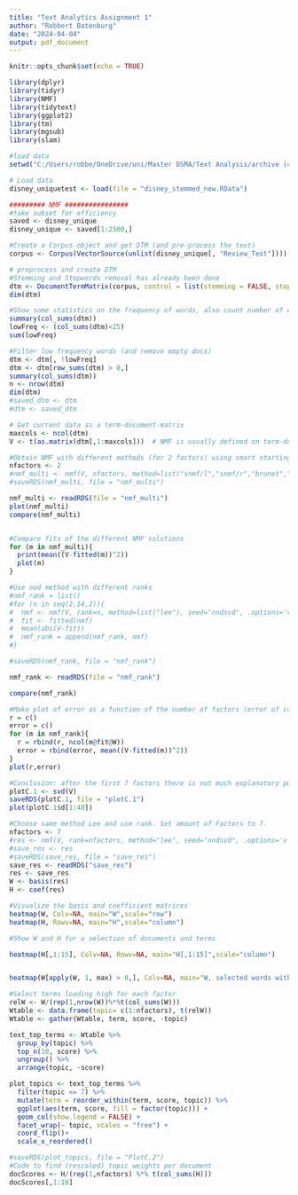 ---
title: "Text Analytics Assignment 1"
author: "Robbert Batenburg"
date: "2024-04-04"
output: pdf_document
---

```{r setup, include=FALSE}
knitr::opts_chunk$set(echo = TRUE)
```

```{r libraries}
library(dplyr)
library(tidyr)
library(NMF)
library(tidytext)
library(ggplot2)
library(tm)
library(mgsub)
library(slam)
```

```{r data}
#load data
setwd("C:/Users/robbe/OneDrive/uni/Master DSMA/Text Analysis/archive (4)")

# Load data
disney_uniquetest <- load(file = "disney_stemmed_new.RData")
```

```{r}

######### NMF ################
#take subset for efficiency
saved <- disney_unique
disney_unique <- saved[1:2500,]

```

```{r}
#Create a Corpus object and get DTM (and pre-process the text)
corpus <- Corpus(VectorSource(unlist(disney_unique[, "Review_Text"])))
```

```{r}
# preprocess and create DTM
#Stemming and Stopwords removal has already been done
dtm <- DocumentTermMatrix(corpus, control = list(stemming = FALSE, stopwords = FALSE, minWordLength = 3, removeNumbers = TRUE, removePunctuation = TRUE))
dim(dtm)

#Show some statistics on the frequency of words, also count number of words with freq<25
summary(col_sums(dtm))
lowFreq <- (col_sums(dtm)<25)
sum(lowFreq)

```

```{r}
#Filter low frequency words (and remove empty docs)
dtm <- dtm[, !lowFreq]
dtm <- dtm[row_sums(dtm) > 0,]
summary(col_sums(dtm))
n <- nrow(dtm)
dim(dtm)
#saved_dtm <- dtm
#dtm <- saved_dtm
```

```{r}

# Get current data as a term-document-matrix
maxcols <- ncol(dtm)
V <- t(as.matrix(dtm[,1:maxcols]))  # NMF is usually defined on term-document-matrix

#Obtain NMF with different methods (for 2 factors) using smart starting values
nfactors <- 2
#nmf_multi <- nmf(V, nfactors, method=list("snmf/l","snmf/r","brunet","lee"), seed="nndsvd", .options='vt')
#saveRDS(nmf_multi, file = "nmf_multi")

nmf_multi <- readRDS(file = "nmf_multi")
plot(nmf_multi)
compare(nmf_multi)


#Compare fits of the different NMF solutions
for (m in nmf_multi){
  print(mean((V-fitted(m))^2))
  plot(m)
} 


```


```{r}
#Use ood method with different ranks
#nmf_rank = list()
#for (n in seq(2,14,2)){
#  nmf <- nmf(V, rank=n, method=list("lee"), seed="nndsvd", .options='vt')
#  fit <- fitted(nmf)
#  mean(abs(V-fit))
#  nmf_rank = append(nmf_rank, nmf)
#}

#saveRDS(nmf_rank, file = "nmf_rank")

nmf_rank <- readRDS(file = "nmf_rank")

compare(nmf_rank)
```

```{r}

#Make plot of error as a function of the number of factors (error of course decreases)
r = c()
error = c()
for (m in nmf_rank){
  r = rbind(r, ncol(m@fit@W))
  error = rbind(error, mean((V-fitted(m))^2))
}
plot(r,error)
```

```{r}

#Conclusion: after the first 7 factors there is not much explanatory power left
plotC.1 <- svd(V)
saveRDS(plotC.1, file = "plotC.1")
plot(plotC.1$d[1:40])

#Choose same method Lee and use rank. Set amount of Factors to 7.
nfactors <- 7
#res <- nmf(V, rank=nfactors, method="lee", seed="nndsvd", .options='v')
#save_res <- res
#saveRDS(save_res, file = "save_res")
save_res <- readRDS("save_res")
res <- save_res
W <- basis(res)
H <- coef(res)

```



```{r}

#Visualize the basis and coefficient matrices
heatmap(W, Colv=NA, main="W",scale="row")
heatmap(H, Rowv=NA, main="H",scale="column")

#Show W and H for a selection of documents and terms

heatmap(H[,1:15], Colv=NA, Rowv=NA, main="H[,1:15]",scale="column")


heatmap(W[apply(W, 1, max) > 0,], Colv=NA, main="W, selected words with highest scores",scale="none")

```

```{r}

#Select terms loading high for each factor
relW <- W/(rep(1,nrow(W))%*%t(col_sums(W)))
Wtable <- data.frame(topic= c(1:nfactors), t(relW))
Wtable <- gather(Wtable, term, score, -topic)

text_top_terms <- Wtable %>%
  group_by(topic) %>%
  top_n(10, score) %>%
  ungroup() %>%
  arrange(topic, -score)

plot_topics <- text_top_terms %>%
  filter(topic <= 7) %>%
  mutate(term = reorder_within(term, score, topic)) %>%
  ggplot(aes(term, score, fill = factor(topic))) +
  geom_col(show.legend = FALSE) +
  facet_wrap(~ topic, scales = "free") +
  coord_flip()+
  scale_x_reordered()

#saveRDS(plot_topics, file = "PlotC.2")
#Code to find (rescaled) topic weights per document
docScores <- H/(rep(1,nfactors) %*% t(col_sums(H)))
docScores[,1:10]

```


